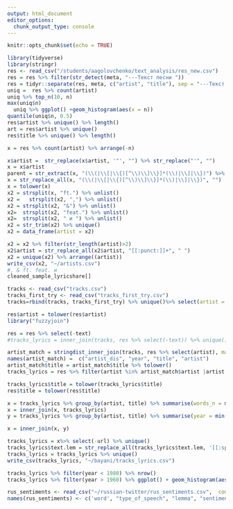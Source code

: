 ```yaml
---
output: html_document
editor_options: 
  chunk_output_type: console
---
```


```r
knitr::opts_chunk$set(echo = TRUE)
```


```r
library(tidyverse)
library(stringr)
res <- read_csv("/students/aagolovchenko/text_analysis/res_new.csv")
res = res %>% filter(str_detect(meta, "---Текст песни "))
res = tidyr::separate(res, meta, c("artist", "title"), sep = "---Текст песни ")
uniq =  res %>% count(artist) 
uniq %>% top_n(10, n)
max(uniq$n)
  uniq %>% ggplot() +geom_histogram(aes(x = n))
quantile(uniq$n, 0.5)
res$artist %>% unique() %>% length()
art = res$artist %>% unique() 
res$title %>% unique() %>% length()

x = res %>% count(artist) %>% arrange(-n) 

x$artist =  str_replace(x$artist, '"', "") %>% str_replace("'", "")
x = x$artist
parent = str_extract(x, "(\\(|\\[|\\{)[^\\)\\]\\}]*(\\)|\\]|\\})") %>% na.omit() %>% str_replace("\\(", "")%>% str_replace("\\)", "") 
x = str_replace_all(x, "(\\(|\\[|\\{)[^\\)\\]\\}]*(\\)|\\]|\\})", "")
x = tolower(x)
x2 = strsplit(x, "ft.") %>% unlist() 
x2 =   strsplit(x2, ",") %>% unlist() 
x2 = strsplit(x2, "&") %>% unlist()
x2=  strsplit(x2, "feat.") %>% unlist() 
x2=  strsplit(x2, " и ") %>% unlist()
x2 = str_trim(x2) %>% unique()
x2 = data_frame(artist = x2)

x2 = x2 %>% filter(str_length(artist)>2)
x2$artist = str_replace_all(x2$artist, "[[:punct:]]+", " ")
x2 = unique(x2) %>% arrange((artist))
write_csv(x2, "~/artists.csv")
#, & ft. feat. и 
cleaned_sample_lyricshare[]


```


```r
tracks <- read_csv("tracks.csv")
tracks_first_try <- read_csv("tracks_first_try.csv") 
tracks=rbind(tracks, tracks_first_try) %>% unique()%>% select(artist = artist_name, master_year, title)

res$artist = tolower(res$artist)
library("fuzzyjoin")

res = res %>% select(-text)
#tracks_lyrics = inner_join(tracks, res %>% select(-text)) %>% unique()

artist_match = stringdist_inner_join(tracks, res %>% select(artist), max_dist = 1) %>% unique()
names(artist_match) =  c("artist_dis", "year", "title", "artist")
artist_match$title = artist_match$title %>% tolower()
tracks_lyrics = res %>% filter(artist %in% artist_match$artist |artist %in% artist_match$artist_dis) %>% inner_join(artist_match) %>% na.omit()

tracks_lyrics$title = tolower(tracks_lyrics$title)
res$title = tolower(res$title)

x = tracks_lyrics %>% group_by(artist, title) %>% summarise(words_n = max(words_n))
x = inner_join(x, tracks_lyrics)
y = tracks_lyrics %>% group_by(artist, title) %>% summarise(year = min(year))

x = inner_join(x, y)

tracks_lyrics = x%>% select(-url) %>% unique()
tracks_lyrics$text.lem = str_replace_all(tracks_lyrics$text.lem, '[[:space:]]+', ' ')
tracks_lyrics = tracks_lyrics %>% unique()
write_csv(tracks_lyrics, "~/bayani/tracks_lyrics.csv")
```


```r
tracks_lyrics %>% filter(year < 1980) %>% nrow()
tracks_lyrics %>% filter(year > 1960) %>% ggplot() + geom_histogram(aes(x = year))+ theme_bw()
```

```r

rus_sentiments <- read_csv("~/russian-twitter/rus_sentiments.csv",  comment="#") 
names(rus_sentiments) <- c('word', "type_of_speech", "lemma", "sentiment", "source", "ambiguity")

```
